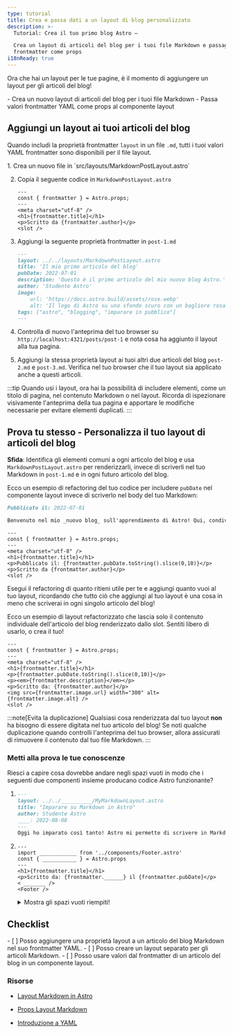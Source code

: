 ```yaml
---
type: tutorial
title: Crea e passa dati a un layout di blog personalizzato
description: >-
  Tutorial: Crea il tuo primo blog Astro —

  Crea un layout di articoli del blog per i tuoi file Markdown e passagli valori
  frontmatter come props
i18nReady: true
---
```


Ora che hai un layout per le tue pagine, è il momento di aggiungere un layout per gli articoli del blog!

<PreCheck>
  - Crea un nuovo layout di articoli del blog per i tuoi file Markdown
  - Passa valori frontmatter YAML come props al componente layout
</PreCheck>

## Aggiungi un layout ai tuoi articoli del blog

Quando includi la proprietà frontmatter `layout` in un file `.md`, tutti i tuoi valori YAML frontmatter sono disponibili per il file layout.

<Steps>
1. Crea un nuovo file in `src/layouts/MarkdownPostLayout.astro`

2. Copia il seguente codice in `MarkdownPostLayout.astro`

    ```astro title="src/layouts/MarkdownPostLayout.astro"
    ---
    const { frontmatter } = Astro.props;
    ---
    <meta charset="utf-8" />
    <h1>{frontmatter.title}</h1>
    <p>Scritto da {frontmatter.author}</p>
    <slot />
    ```

3. Aggiungi la seguente proprietà frontmatter in `post-1.md`

    ```markdown title="src/pages/posts/post-1.md" ins={2}
    ---
    layout: ../../layouts/MarkdownPostLayout.astro
    title: 'Il mio primo articolo del blog'
    pubDate: 2022-07-01
    description: 'Questo è il primo articolo del mio nuovo blog Astro.'
    author: 'Studente Astro'
    image:
        url: 'https://docs.astro.build/assets/rose.webp'
        alt: 'Il logo di Astro su uno sfondo scuro con un bagliore rosa.'
    tags: ["astro", "blogging", "imparare in pubblico"]
    ---
    ```

4. Controlla di nuovo l'anteprima del tuo browser su `http://localhost:4321/posts/post-1` e nota cosa ha aggiunto il layout alla tua pagina.

5. Aggiungi la stessa proprietà layout ai tuoi altri due articoli del blog `post-2.md` e `post-3.md`. Verifica nel tuo browser che il tuo layout sia applicato anche a questi articoli.
</Steps>

:::tip
Quando usi i layout, ora hai la possibilità di includere elementi, come un titolo di pagina, nel contenuto Markdown o nel layout. Ricorda di ispezionare visivamente l'anteprima della tua pagina e apportare le modifiche necessarie per evitare elementi duplicati.
:::

<Box icon="puzzle-piece">

## Prova tu stesso - Personalizza il tuo layout di articoli del blog

**Sfida**: Identifica gli elementi comuni a ogni articolo del blog e usa `MarkdownPostLayout.astro` per renderizzarli, invece di scriverli nel tuo Markdown in `post-1.md` e in ogni futuro articolo del blog.

Ecco un esempio di refactoring del tuo codice per includere `pubDate` nel componente layout invece di scriverlo nel body del tuo Markdown:

```markdown title="src/pages/posts/post-1.md" del={1}
Pubblicato il: 2022-07-01

Benvenuto nel mio _nuovo blog_ sull'apprendimento di Astro! Qui, condividerò il mio percorso di apprendimento mentre costruisco un nuovo sito web.
```

```astro title="src/layouts/MarkdownPostLayout.astro" ins={6}
---
const { frontmatter } = Astro.props;
---
<meta charset="utf-8" />
<h1>{frontmatter.title}</h1>
<p>Pubblicato il: {frontmatter.pubDate.toString().slice(0,10)}</p>
<p>Scritto da {frontmatter.author}</p>
<slot />
```

Esegui il refactoring di quanto ritieni utile per te e aggiungi quanto vuoi al tuo layout, ricordando che tutto ciò che aggiungi al tuo layout è una cosa in meno che scriverai in ogni singolo articolo del blog!

Ecco un esempio di layout refactorizzato che lascia solo il contenuto individuale dell'articolo del blog renderizzato dallo slot. Sentiti libero di usarlo, o crea il tuo!

```astro title="src/layouts/MarkdownPostLayout.astro"
---
const { frontmatter } = Astro.props;
---
<meta charset="utf-8" />
<h1>{frontmatter.title}</h1>
<p>{frontmatter.pubDate.toString().slice(0,10)}</p>
<p><em>{frontmatter.description}</em></p>
<p>Scritto da: {frontmatter.author}</p>
<img src={frontmatter.image.url} width="300" alt={frontmatter.image.alt} />
<slot />
```
</Box>

:::note[Evita la duplicazione]
 Qualsiasi cosa renderizzata dal tuo layout **non** ha bisogno di essere digitata nel tuo articolo del blog! Se noti qualche duplicazione quando controlli l'anteprima del tuo browser, allora assicurati di rimuovere il contenuto dal tuo file Markdown.
 :::



<Box icon="question-mark">

### Metti alla prova le tue conoscenze
Riesci a capire cosa dovrebbe andare negli spazi vuoti in modo che i seguenti due componenti insieme producano codice Astro funzionante?

1.  ```markdown title="src/pages/posts/learning-astro.md"
    ---
    layout: ../../__________/MyMarkdownLayout.astro
    title: "Imparare su Markdown in Astro"
    author: Studente Astro
    ____: 2022-08-08
    ---
    Oggi ho imparato così tanto! Astro mi permette di scrivere in Markdown, ma anche di usare variabili dal frontmatter. Posso persino accedere a quei valori in un componente layout Astro.
    ```

2.  ```astro title="src/layouts/MyMarkdownLayout.astro"
    ---
    import ____________ from '../components/Footer.astro'
    const { ___________ } = Astro.props
    ---
    <h1>{frontmatter.title}</h1>
    <p>Scritto da: {frontmatter.______} il {frontmatter.pubDate}</p>
    < _______ />
    <Footer />
    ```
    <details>
        <summary>Mostra gli spazi vuoti riempiti!</summary>

        1.  ```markdown title="src/pages/posts/learning-astro.md" "layouts" "pubDate"
            ---
            layout: ../../layouts/MyMarkdownLayout.astro
            title: "Imparare su Markdown in Astro"
            author: Studente Astro
            pubDate: 2022-08-08
            ---
            Oggi ho imparato così tanto! Astro mi permette di scrivere in Markdown, ma anche di usare variabili dal frontmatter. Posso persino accedere a quei valori in un componente layout Astro.
            ```

        2.  ```astro title="src/layouts/MyMarkdownLayout.astro" " Footer " " frontmatter " "author" "slot"
            ---
            import Footer from '../components/Footer.astro'
            const { frontmatter } = Astro.props
            ---
            <h1>{frontmatter.title}</h1>
            <p>Scritto da: {frontmatter.author} il {frontmatter.pubDate}</p>
            <slot />
            <Footer />
            ```
    </details>
</Box>

<Box icon="check-list">

## Checklist

<Checklist>
- [ ] Posso aggiungere una proprietà layout a un articolo del blog Markdown nel suo frontmatter YAML.
- [ ] Posso creare un layout separato per gli articoli Markdown.
- [ ] Posso usare valori dal frontmatter di un articolo del blog in un componente layout.
</Checklist>

</Box>

### Risorse

- [Layout Markdown in Astro](/it/guides/markdown-content/#frontmatter-layout-property)

- [Props Layout Markdown](/it/basics/layouts/#proprietà-per-il-layout-markdown)

- [Introduzione a YAML](https://dev.to/paulasantamaria/introduction-to-yaml-125f) <Badge class="neutral-badge" text="external" />
